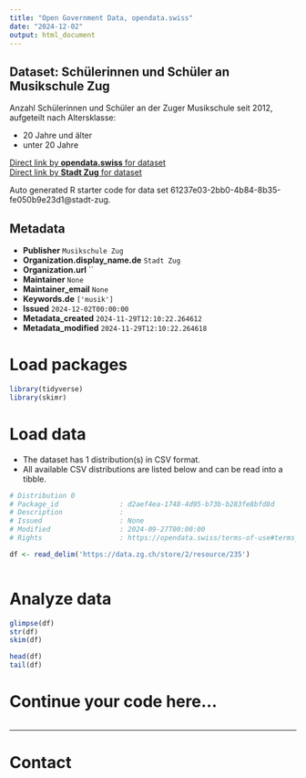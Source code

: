 ```yaml
---
title: "Open Government Data, opendata.swiss"
date: "2024-12-02"
output: html_document
---
```


## Dataset: Schülerinnen und Schüler an Musikschule Zug

Anzahl Schülerinnen und Schüler an der Zuger Musikschule seit 2012, aufgeteilt nach Altersklasse:

- 20 Jahre und älter
- unter 20 Jahre

[Direct link by **opendata.swiss** for dataset](https://opendata.swiss/de/dataset/schulerinnen-und-schuler-an-musikschule-zug)<br>
[Direct link by **Stadt Zug** for dataset](https://www.musikschulezug.ch/)

Auto generated R starter code for data set 61237e03-2bb0-4b84-8b35-fe050b9e23d1@stadt-zug.

## Metadata

- **Publisher** `Musikschule Zug`
- **Organization.display_name.de** `Stadt Zug`
- **Organization.url** ``
- **Maintainer** `None`
- **Maintainer_email** `None`
- **Keywords.de** `['musik']`
- **Issued** `2024-12-02T00:00:00`
- **Metadata_created** `2024-11-29T12:10:22.264612`
- **Metadata_modified** `2024-11-29T12:10:22.264618`


# Load packages

```r

library(tidyverse)
library(skimr)

```

# Load data

-   The dataset has 1 distribution(s) in CSV format.
-   All available CSV distributions are listed below and can be read into a tibble.

```r

# Distribution 0
# Package_id               : d2aef4ea-1748-4d95-b73b-b283fe8bfd8d
# Description              : 
# Issued                   : None
# Modified                 : 2024-09-27T00:00:00
# Rights                   : https://opendata.swiss/terms-of-use#terms_by

df <- read_delim('https://data.zg.ch/store/2/resource/235')



```

# Analyze data

```r

glimpse(df)
str(df)
skim(df)

head(df)
tail(df)

```

# Continue your code here...

```r

```

------------------------------------------------------------------------

# Contact


